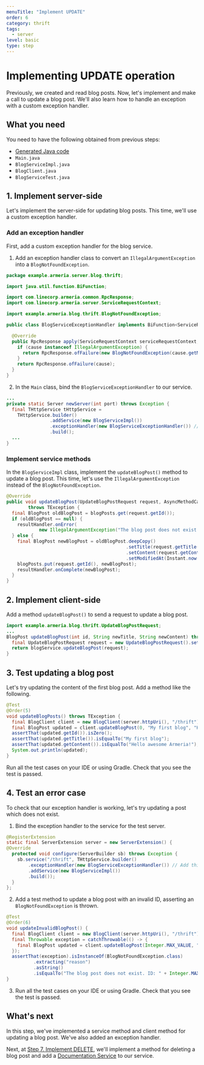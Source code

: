 ```yaml
---
menuTitle: "Implement UPDATE"
order: 6
category: thrift
tags:
  - server
level: basic
type: step
---
```


# Implementing UPDATE operation

Previously, we created and read blog posts.
Now, let's implement and make a call to update a blog post.
We'll also learn how to handle an exception with a custom exception handler.

<TutorialSteps current={6} />

## What you need

You need to have the following obtained from previous steps:

- [Generated Java code](/tutorials/thrift/blog/create-service#2-compile-the-thrift-file)
- `Main.java`
- `BlogServiceImpl.java`
- `BlogClient.java`
- `BlogServiceTest.java`

## 1. Implement server-side

Let's implement the server-side for updating blog posts.
This time, we'll use a custom exception handler.

### Add an exception handler

First, add a custom exception handler for the blog service.

1. Add an exception handler class to convert an `IllegalArgumentException` into a `BlogNotFoundException`.
  ```java filename=BlogServiceExceptionHandler.java
  package example.armeria.server.blog.thrift;

  import java.util.function.BiFunction;

  import com.linecorp.armeria.common.RpcResponse;
  import com.linecorp.armeria.server.ServiceRequestContext;

  import example.armeria.blog.thrift.BlogNotFoundException;

  public class BlogServiceExceptionHandler implements BiFunction<ServiceRequestContext, Throwable, RpcResponse> {

    @Override
    public RpcResponse apply(ServiceRequestContext serviceRequestContext, Throwable cause) {
      if (cause instanceof IllegalArgumentException) {
        return RpcResponse.ofFailure(new BlogNotFoundException(cause.getMessage()));
      }
      return RpcResponse.ofFailure(cause);
    }
  }
  ```
2. In the `Main` class, bind the `BlogServiceExceptionHandler` to our service.
  ```java filename=Main.java
  ...
  private static Server newServer(int port) throws Exception {
    final THttpService tHttpService =
      THttpService.builder()
                  .addService(new BlogServiceImpl())
                  .exceptionHandler(new BlogServiceExceptionHandler()) // Add this
                  .build();
    ...
  }
  ```

### Implement service methods

In the `BlogServiceImpl` class, implement the `updateBlogPost()` method to update a blog post.
This time, let's use the `IllegalArgumentException` instead of the `BlogNotFoundException`.

```java filename=BlogServiceImpl.java
@Override
public void updateBlogPost(UpdateBlogPostRequest request, AsyncMethodCallback<BlogPost> resultHandler)
        throws TException {
  final BlogPost oldBlogPost = blogPosts.get(request.getId());
  if (oldBlogPost == null) {
    resultHandler.onError(
            new IllegalArgumentException("The blog post does not exist. ID: " + request.getId()));
  } else {
    final BlogPost newBlogPost = oldBlogPost.deepCopy()
                                            .setTitle(request.getTitle())
                                            .setContent(request.getContent())
                                            .setModifiedAt(Instant.now().toEpochMilli());
    blogPosts.put(request.getId(), newBlogPost);
    resultHandler.onComplete(newBlogPost);
  }
}
```

## 2. Implement client-side

Add a method `updateBlogPost()` to send a request to update a blog post.

```java filename=BlogClient.java
import example.armeria.blog.thrift.UpdateBlogPostRequest;
...
BlogPost updateBlogPost(int id, String newTitle, String newContent) throws TException {
  final UpdateBlogPostRequest request = new UpdateBlogPostRequest().setId(id).setTitle(newTitle).setContent(newContent);
  return blogService.updateBlogPost(request);
}
```

## 3. Test updating a blog post

Let's try updating the content of the first blog post.
Add a method like the following.

```java filename=BlogServiceTest.java
@Test
@Order(5)
void updateBlogPosts() throws TException {
  final BlogClient client = new BlogClient(server.httpUri(), "/thrift");
  final BlogPost updated = client.updateBlogPost(0, "My first blog", "Hello awesome Armeria!");
  assertThat(updated.getId()).isZero();
  assertThat(updated.getTitle()).isEqualTo("My first blog");
  assertThat(updated.getContent()).isEqualTo("Hello awesome Armeria!");
  System.out.println(updated);
}
```

Run all the test cases on your IDE or using Gradle.
Check that you see the test is passed.

## 4. Test an error case

To check that our exception handler is working, let's try updating a post which does not exist.

1. Bind the exception handler to the service for the test server.
  ```java filename=BlogServiceTest.java
  @RegisterExtension
  static final ServerExtension server = new ServerExtension() {
  @Override
    protected void configure(ServerBuilder sb) throws Exception {
      sb.service("/thrift", THttpService.builder()
          .exceptionHandler(new BlogServiceExceptionHandler()) // Add this
          .addService(new BlogServiceImpl())
          .build());
    }
  };
  ```
2. Add a test method to update a blog post with an invalid ID, asserting an `BlogNotFoundException` is thrown.
  ```java filename=BlogServiceTest.java
  @Test
  @Order(6)
  void updateInvalidBlogPost() {
    final BlogClient client = new BlogClient(server.httpUri(), "/thrift");
    final Throwable exception = catchThrowable(() -> {
      final BlogPost updated = client.updateBlogPost(Integer.MAX_VALUE, "My first blog", "Hello awesome Armeria!");
    });
    assertThat(exception).isInstanceOf(BlogNotFoundException.class)
            .extracting("reason")
            .asString()
            .isEqualTo("The blog post does not exist. ID: " + Integer.MAX_VALUE);
  }
  ```
3. Run all the test cases on your IDE or using Gradle.
  Check that you see the test is passed.

## What's next

In this step, we've implemented a service method and client method for updating a blog post.
We've also added an exception handler.

Next, at [Step 7. Implement DELETE](/tutorials/thrift/blog/implement-delete), we'll implement a method for deleting a blog post and add a [Documentation Service](/docs/server-docservice) to our service.

<TutorialSteps current={6} />
